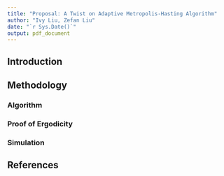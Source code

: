 ```yaml
---
title: "Proposal: A Twist on Adaptive Metropolis-Hasting Algorithm"
author: "Ivy Liu, Zefan Liu"
date: "`r Sys.Date()`"
output: pdf_document
---
```


## Introduction


## Methodology
### Algorithm


### Proof of Ergodicity


### Simulation


## References
